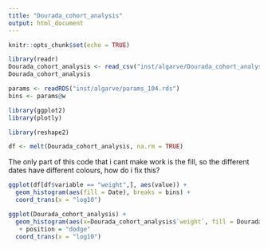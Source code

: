 ```yaml
---
title: "Dourada_cohort_analysis"
output: html_document
---
```


```r
knitr::opts_chunk$set(echo = TRUE)
```
```r
library(readr)
Dourada_cohort_analysis <- read_csv("inst/algarve/Dourada_cohort_analysis_2.csv")
Dourada_cohort_analysis
```

```r
params <- readRDS("inst/algarve/params_104.rds")
bins <- params@w
```

```r
library(ggplot2)
library(plotly)
```


```r
library(reshape2)

df <- melt(Dourada_cohort_analysis, na.rm = TRUE)
```
The only  part of this code that i cant make work is the fill, so the different dates have different colours, how do i fix this?

```r
ggplot(df[df$variable == "weight",], aes(value)) + 
  geom_histogram(aes(fill = Date), breaks = bins) +
  coord_trans(x = "log10") 
```


```r
ggplot(Dourada_cohort_analysis) +
  geom_histogram(aes(x=Dourada_cohort_analysis$`weight`, fill = Dourada_cohort_analysis$`Date`, breaks = bins))
   + position = "dodge"
  coord_trans(x = "log10")
    
```





